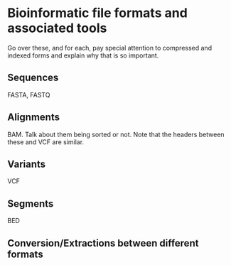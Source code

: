 # Bioinformatic file formats and associated tools

Go over these, and for each, pay special attention to compressed and indexed
forms and explain why that is so important.



## Sequences

FASTA, FASTQ

## Alignments

BAM.  Talk about them being sorted or not.  Note that the headers between these
and VCF are similar. 

## Variants

VCF

## Segments

BED

## Conversion/Extractions between different formats